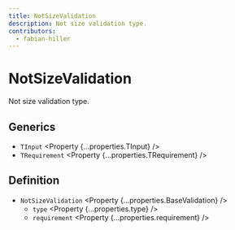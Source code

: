 ```yaml
---
title: NotSizeValidation
description: Not size validation type.
contributors:
  - fabian-hiller
---
```



# NotSizeValidation

Not size validation type.

## Generics

- `TInput` <Property {...properties.TInput} />
- `TRequirement` <Property {...properties.TRequirement} />

## Definition

- `NotSizeValidation` <Property {...properties.BaseValidation} />
  - `type` <Property {...properties.type} />
  - `requirement` <Property {...properties.requirement} />
